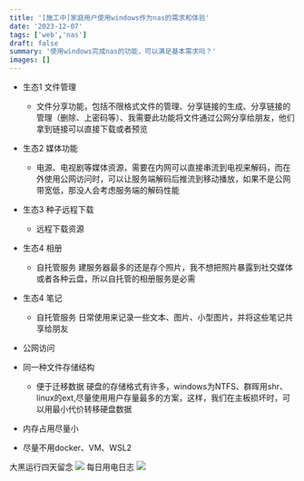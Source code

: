 ```yaml
---
title: '[施工中]家庭用户使用windows作为nas的需求和体验'
date: '2023-12-07'
tags: ['web','nas']
draft: false
summary: '使用windows完成nas的功能，可以满足基本需求吗？'
images: []
---
```


- 生态1 文件管理
    + 文件分享功能，包括不限格式文件的管理、分享链接的生成、分享链接的管理（删除、上密码等）、我需要此功能将文件通过公网分享给朋友，他们拿到链接可以直接下载或者预览

- 生态2 媒体功能
    + 电源、电视剧等媒体资源，需要在内网可以直接串流到电视来解码，而在外使用公网访问时，可以让服务端解码后推流到移动播放，如果不是公网带宽低，那没人会考虑服务端的解码性能

- 生态3 种子远程下载
    + 远程下载资源

- 生态4 相册
    + 自托管服务 建服务器最多的还是存个照片，我不想把照片暴露到社交媒体或者各种云盘，所以自托管的相册服务是必需

- 生态4 笔记
    + 自托管服务 日常使用来记录一些文本、图片、小型图片，并将这些笔记共享给朋友

- 公网访问

- 同一种文件存储结构
    + 便于迁移数据 硬盘的存储格式有许多，windows为NTFS、群晖用shr、linux的ext,尽量使用用户存量最多的方案，这样，我们在主板损坏时，可以用最小代价转移硬盘数据

- 内存占用尽量小

- 尽量不用docker、VM、WSL2



大黑运行四天留念
<Image src="https://52152121.xyz:802/s/ob3kzk3e.png" />
每日用电日志
<Image src="https://52152121.xyz:802/s/pgh6bxgd.jpg" />